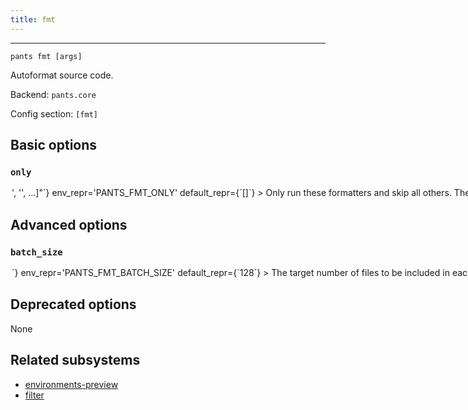 ```yaml
---
title: fmt
---
```



---

```
pants fmt [args]
```

Autoformat source code.

Backend: <span className="color--primary">`pants.core`</span>

Config section: <span className="color--primary">`[fmt]`</span>

<span className={styles.options}>

## Basic options

### `only`

<Option
  cli_repr={`--fmt-only="['<str>', '<str>', ...]"`}
  env_repr='PANTS_FMT_ONLY'
  default_repr={`[]`}
>

Only run these formatters and skip all others.

The formatter names are outputted at the final summary of running this goal, e.g. `isort` and `shfmt`. You can also run `fmt --only=fake` to get a list of all activated formatters.

You can repeat this option, e.g. `fmt --only=isort --only=shfmt` or `fmt --only=['isort', 'shfmt']`.

</Option>

## Advanced options

### `batch_size`

<Option
  cli_repr={`--fmt-batch-size=<int>`}
  env_repr='PANTS_FMT_BATCH_SIZE'
  default_repr={`128`}
>

The target number of files to be included in each formatter batch.

Formatter processes are batched for a few reasons:

1. to avoid OS argument length limits (in processes which don&#x27;t support argument files)
2. to support more stable cache keys than would be possible if all files were operated on in a single batch.
3. to allow for parallelism in formatter processes which don&#x27;t have internal parallelism, or -- if they do support internal parallelism -- to improve scheduling behavior when multiple processes are competing for cores and so internal parallelism cannot be used perfectly.

In order to improve cache hit rates (see 2.), batches are created at stable boundaries, and so this value is only a &quot;target&quot; batch size (rather than an exact value).

</Option>

## Deprecated options

None

## Related subsystems

- [environments-preview](../subsystems/environments-preview.mdx)
- [filter](../subsystems/filter.mdx)

</span>

